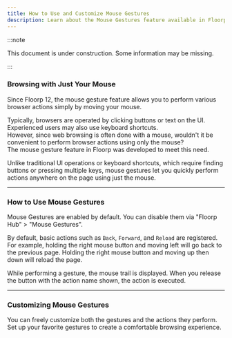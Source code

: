 ```yaml
---
title: How to Use and Customize Mouse Gestures
description: Learn about the Mouse Gestures feature available in Floorp 12 and later
---
```



:::note

This document is under construction. Some information may be missing.

:::

### Browsing with Just Your Mouse

Since Floorp 12, the mouse gesture feature allows you to perform various browser actions simply by moving your mouse.

Typically, browsers are operated by clicking buttons or text on the UI. Experienced users may also use keyboard shortcuts.\
However, since web browsing is often done with a mouse, wouldn't it be convenient to perform browser actions using only the mouse?\
The mouse gesture feature in Floorp was developed to meet this need.

Unlike traditional UI operations or keyboard shortcuts, which require finding buttons or pressing multiple keys, mouse gestures let you quickly perform actions anywhere on the page using just the mouse.

<hr />

### How to Use Mouse Gestures

Mouse Gestures are enabled by default. You can disable them via "Floorp Hub" > "Mouse Gestures".

By default, basic actions such as `Back`, `Forward`, and `Reload` are registered.\
For example, holding the right mouse button and moving left will go back to the previous page. Holding the right mouse button and moving up then down will reload the page.

While performing a gesture, the mouse trail is displayed. When you release the button with the action name shown, the action is executed.

<hr />

### Customizing Mouse Gestures

You can freely customize both the gestures and the actions they perform. Set up your favorite gestures to create a comfortable browsing experience.

<Support />

